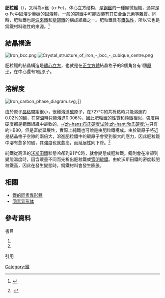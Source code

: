 {{expand|time=2018-06-11T13:32:51+00:00}}
{{noteTA
|T=zh-tw:肥粒鐵;zh-cn:铁素体;
|1=zh-tw:麻田散鐵;zh-cn:马氏体;
|2=zh-tw:肥粒鐵;zh-cn:铁素体;
|3=zh-tw:沃斯田鐵;zh-cn:奥氏体;
|4=zh-tw:波來鐵;zh-cn:珠光体;
|5=zh-tw:變韌鐵;zh-cn:贝氏体;
|6=zh-tw:雪明碳鐵;zh-cn:碳化三铁;
}}
{{鋼鐵}}
'''肥粒鐵'''（{{lang-en|Ferrite}}），又稱為α鐵（α-Fe），体心立方结构，是[[鋼鐵|鋼鐵]]的一種顯微組織，通常是α-Fe中固溶少量碳的固溶體，一般的鋼鐵中可能固溶有其它[[合金|合金]][[元素|元素]]等雜質。同時，肥粒鐵也是[[波來鐵|波來鐵]]和[[變韌鐵|變韌鐵]]的構成組織之一。肥粒鐵具有[[鐵磁性|鐵磁性]]，所以它也是鋼鐵材料磁性的來源。<ref>{{Citation | last = Maranian | first = Peter | title = Reducing Brittle and Fatigue Failures in Steel Structures | publisher = American Society of Civil Engineers | location = New York | year = 2009 | url = http://books.google.com/books?id=qTT2LgLnpMUC&pg=PA81 | isbn = 978-0-7844-1067-7 | postscript =.}}</ref>

== 結晶構造 ==
[[File:Iron_bcc.png|thumb]]
[[File:Crystal_structure_of_iron_-_bcc_-_cubique_centre.png|thumb]]

肥粒鐵的結晶構造是[[體心立方|體心立方]]，也就是在[[正立方體|正立方體]]結晶格子的8個角各有1個[[原子|原子]]，在中心還有1個原子。

== 溶解度 ==
[[File:Iron_carbon_phase_diagram.svg|thumb]]」]]

由於原子[[晶格|晶格]]間距很小，很難溶進[[碳|碳]]原子，在727°C的共析點時只能溶進約0.02%的碳，在常溫時只能溶進0.006%，因此肥粒鐵的性質和純鐵相似，強度與硬度都是鋼鐵組織中最軟的，[[布氏硬度试验|-{zh-hans:布氏硬度试验;zh-hant:勃氏硬度;}-]]只有約HB80，但是富於延展性，實際上純鐵也可說是由肥粒鐵構成。由於碳原子將近是結晶格子空隙的兩倍大，溶進肥粒鐵中的碳原子會受到很大的應力，因此肥粒鐵中溶有愈多的碳，其強度也就愈高，而延展性則下降。<ref>{{harvnb|Smith|Hashemi|2006|p=363}}.</ref>

純鐵從高溫的[[沃斯田鐵|沃斯田鐵]]狀態冷卻到911°C時，就會變態成肥粒鐵。鋼則會在冷卻到變態溫度時，因含碳量不同而先析出肥粒鐵或[[碳化三铁|雪明碳鐵]]。由於沃斯田鐵的密度較肥粒鐵高，因此在發生變態時，鋼鐵材料會發生膨脹。

== 相關 ==
*[[鐵的同素異形體|鐵的同素異形體]]
*[[同素异形体|同素异形体]]

==參考資料==
;書目
# {{cite book |author=黃振賢 |title=《機械材料》|edition=修訂二版 |publisher=新文京開發出版股份有限公司 |year=2003年}}
# {{Citation | last = Smith | first = William F. | last2 = Hashemi | first2 = Javad | title = Foundations of Materials Science and Engineering | edition = 4th | year = 2006 | publisher = McGraw-Hill | isbn = 0-07-295358-6 | postscript =.}}

;引用
{{reflist}}

{{commonscat|Iron}}

[[Category:鐵|Category:鐵]]